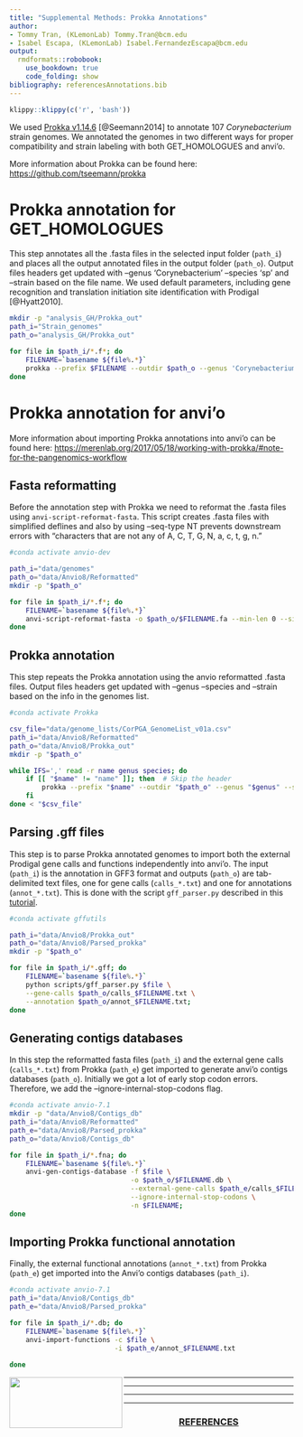 ```yaml
---
title: "Supplemental Methods: Prokka Annotations"
author: 
- Tommy Tran, (KLemonLab) Tommy.Tran@bcm.edu
- Isabel Escapa, (KLemonLab) Isabel.FernandezEscapa@bcm.edu
output:
  rmdformats::robobook:
    use_bookdown: true
    code_folding: show
bibliography: referencesAnnotations.bib
---
```


```r
klippy::klippy(c('r', 'bash'))
```

We used [Prokka v1.14.6](https://github.com/tseemann/prokka) [@Seemann2014] to annotate 107 *Corynebacterium* strain genomes. We annotated the genomes in two different ways for proper compatibility and strain labeling with both GET_HOMOLOGUES and anvi'o.

More information about Prokka can be found here: <https://github.com/tseemann/prokka>

# Prokka annotation for GET_HOMOLOGUES

This step annotates all the .fasta files in the selected input folder (`path_i`) and places all the output annotated files in the output folder (`path_o`). Output files headers get updated with --genus 'Corynebacterium' --species 'sp' and --strain based on the file name. We used default parameters, including gene recognition and translation initiation site identification with Prodigal [@Hyatt2010].

```bash
mkdir -p "analysis_GH/Prokka_out"
path_i="Strain_genomes"
path_o="analysis_GH/Prokka_out"

for file in $path_i/*.f*; do
    FILENAME=`basename ${file%.*}`
    prokka --prefix $FILENAME --outdir $path_o --genus 'Corynebacterium' --species 'sp' --strain $FILENAME --centre X --compliant --cpus 0 --force $file; 
done
```

# Prokka annotation for anvi'o

More information about importing Prokka annotations into anvi'o can be found here: <https://merenlab.org/2017/05/18/working-with-prokka/#note-for-the-pangenomics-workflow>

## Fasta reformatting

Before the annotation step with Prokka we need to reformat the .fasta files using `anvi-script-reformat-fasta`. This script creates .fasta files with simplified deflines and also by using --seq-type NT prevents downstream errors with "characters that are not any of A, C, T, G, N, a, c, t, g, n."

```bash
#conda activate anvio-dev

path_i="data/genomes"
path_o="data/Anvio8/Reformatted"
mkdir -p "$path_o"

for file in $path_i/*.f*; do
    FILENAME=`basename ${file%.*}`
    anvi-script-reformat-fasta -o $path_o/$FILENAME.fa --min-len 0 --simplify-names $file --seq-type NT; 
done
```

## Prokka annotation

This step repeats the Prokka annotation using the anvio reformatted .fasta files. Output files headers get updated with --genus --species and --strain based on the info in the genomes list.

```bash
#conda activate Prokka

csv_file="data/genome_lists/CorPGA_GenomeList_v01a.csv"
path_i="data/Anvio8/Reformatted"
path_o="data/Anvio8/Prokka_out"
mkdir -p "$path_o"

while IFS=',' read -r name genus species; do
    if [[ "$name" != "name" ]]; then  # Skip the header
        prokka --prefix "$name" --outdir "$path_o" --genus "$genus" --species "$species" --strain "$name" --cpus 0 --force "$path_i/$name.fa"
    fi
done < "$csv_file"
```

## Parsing .gff files

This step is to parse Prokka annotated genomes to import both the external Prodigal gene calls and functions independently into anvi'o. The input (`path_i`) is the annotation in GFF3 format and outputs (`path_o`) are tab-delimited text files, one for gene calls (`calls_*.txt`) and one for annotations (`annot_*.txt`). This is done with the script `gff_parser.py` described in this [tutorial](https://merenlab.org/2017/05/18/working-with-prokka/).

```bash
#conda activate gffutils

path_i="data/Anvio8/Prokka_out"
path_o="data/Anvio8/Parsed_prokka"
mkdir -p "$path_o"

for file in $path_i/*.gff; do
    FILENAME=`basename ${file%.*}`
    python scripts/gff_parser.py $file \
    --gene-calls $path_o/calls_$FILENAME.txt \
    --annotation $path_o/annot_$FILENAME.txt;
done
```

## Generating contigs databases

In this step the reformatted fasta files (`path_i`) and the external gene calls (`calls_*.txt`) from Prokka (`path_e`) get imported to generate anvi’o contigs databases (`path_o`). Initially we got a lot of early stop codon errors. Therefore, we add the –ignore-internal-stop-codons flag.

```bash
#conda activate anvio-7.1
mkdir -p "data/Anvio8/Contigs_db"
path_i="data/Anvio8/Reformatted"
path_e="data/Anvio8/Parsed_prokka"
path_o="data/Anvio8/Contigs_db"

for file in $path_i/*.fna; do
    FILENAME=`basename ${file%.*}`
    anvi-gen-contigs-database -f $file \
                              -o $path_o/$FILENAME.db \
                              --external-gene-calls $path_e/calls_$FILENAME.txt \
                              --ignore-internal-stop-codons \
                              -n $FILENAME;
done
```

## Importing Prokka functional annotation

Finally, the external functional annotations (`annot_*.txt`) from Prokka (`path_e`) get imported into the Anvi’o contigs databases (`path_i`).

```bash
#conda activate anvio-7.1
path_i="data/Anvio8/Contigs_db"
path_e="data/Anvio8/Parsed_prokka"

for file in $path_i/*.db; do
    FILENAME=`basename ${file%.*}`
    anvi-import-functions -c $file \
                          -i $path_e/annot_$FILENAME.txt
      
done
```

<img src="images/Department-of-Molecular-Virology-&amp;-Microbiologyy-Horz-GRAY.png" align="left" width="200" height="90"/>

------------------------------------------------------------------------

------------------------------------------------------------------------

------------------------------------------------------------------------

------------------------------------------------------------------------

<center>

<h3>[REFERENCES]{.underline}</h3>

</center>
